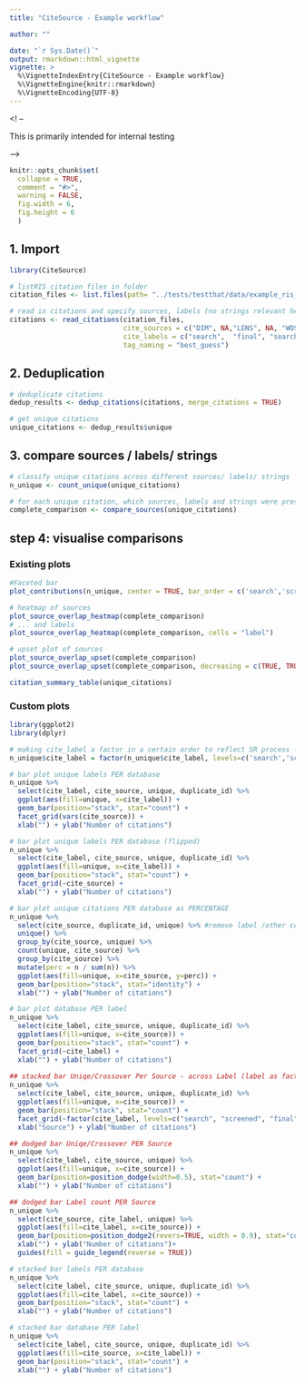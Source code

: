 ```yaml
---
title: "CiteSource - Example workflow"

author: ""

date: "`r Sys.Date()`"
output: rmarkdown::html_vignette
vignette: >
  %\VignetteIndexEntry{CiteSource - Example workflow}
  %\VignetteEngine{knitr::rmarkdown}
  %\VignetteEncoding{UTF-8}
---
```



<! -- 

This is primarily intended for internal testing

--> 

```r
knitr::opts_chunk$set(
  collapse = TRUE,
  comment = "#>",
  warning = FALSE,
  fig.width = 6,
  fig.height = 6
  )
```

## 1. Import


```r
library(CiteSource)

# listRIS citation files in folder
citation_files <- list.files(path= "../tests/testthat/data/example_ris_with_labels", pattern = "\\.ris", full.names = TRUE)

# read in citations and specify sources, labels (no strings relevant here)
citations <- read_citations(citation_files,
                            cite_sources = c("DIM", NA,"LENS", NA, "WOS"),
                            cite_labels = c("search",  "final", "search", "screen", "search"),
                            tag_naming = "best_guess")
```

## 2. Deduplication

```r
# deduplicate citations 
dedup_results <- dedup_citations(citations, merge_citations = TRUE)

# get unique citations
unique_citations <- dedup_results$unique
```

## 3. compare sources / labels/ strings


```r
# classify unique citations across different sources/ labels/ strings
n_unique <- count_unique(unique_citations)

# for each unique citation, which sources, labels and strings were present
complete_comparison <- compare_sources(unique_citations)
```

## step 4: visualise comparisons

### Existing plots

```r
#Faceted bar
plot_contributions(n_unique, center = TRUE, bar_order = c('search','screen','final'))

# heatmap of sources
plot_source_overlap_heatmap(complete_comparison)
# ... and labels
plot_source_overlap_heatmap(complete_comparison, cells = "label")

# upset plot of sources
plot_source_overlap_upset(complete_comparison)
plot_source_overlap_upset(complete_comparison, decreasing = c(TRUE, TRUE))
```
```r
citation_summary_table(unique_citations)
```



### Custom plots

```r

library(ggplot2)
library(dplyr)

# making cite_label a factor in a certain order to reflect SR process - search, screen, final
n_unique$cite_label = factor(n_unique$cite_label, levels=c('search','screen','final'))

# bar plot unique labels PER database
n_unique %>%
  select(cite_label, cite_source, unique, duplicate_id) %>%
  ggplot(aes(fill=unique, x=cite_label)) + 
  geom_bar(position="stack", stat="count") +
  facet_grid(vars(cite_source)) +
  xlab("") + ylab("Number of citations")

# bar plot unique labels PER database (flipped)
n_unique %>%
  select(cite_label, cite_source, unique, duplicate_id) %>%
  ggplot(aes(fill=unique, x=cite_label)) + 
  geom_bar(position="stack", stat="count") +
  facet_grid(~cite_source) +
  xlab("") + ylab("Number of citations")

# bar plot unique citations PER database as PERCENTAGE
n_unique %>% 
  select(cite_source, duplicate_id, unique) %>% #remove label /other cols to prevent duplicated rows
  unique() %>% 
  group_by(cite_source, unique) %>%
  count(unique, cite_source) %>%
  group_by(cite_source) %>%
  mutate(perc = n / sum(n)) %>%
  ggplot(aes(fill=unique, x=cite_source, y=perc)) + 
  geom_bar(position="stack", stat="identity") +
  xlab("") + ylab("Number of citations")

# bar plot database PER label
n_unique %>%
  select(cite_label, cite_source, unique, duplicate_id) %>% 
  ggplot(aes(fill=unique, x=cite_source)) + 
  geom_bar(position="stack", stat="count") +
  facet_grid(~cite_label) +
  xlab("") + ylab("Number of citations")
  
## stacked bar Uniqe/Crossover Per Source - across Label (label as factor specified)
n_unique %>%
  select(cite_label, cite_source, unique, duplicate_id) %>% 
  ggplot(aes(fill=unique, x=cite_source)) + 
  geom_bar(position="stack", stat="count") +
  facet_grid(~factor(cite_label, levels=c("search", "screened", "final"))) +
  xlab("Source") + ylab("Number of citations")

## dodged bar Uniqe/Crossover PER Source
n_unique %>%
  select(cite_label, cite_source, unique) %>% 
  ggplot(aes(fill=unique, x=cite_source)) + 
  geom_bar(position=position_dodge(width=0.5), stat="count") +
  xlab("") + ylab("Number of citations")

## dodged bar Label count PER Source 
n_unique %>%
  select(cite_source, cite_label, unique) %>%
  ggplot(aes(fill=cite_label, x=cite_source)) + 
  geom_bar(position=position_dodge2(revers=TRUE, width = 0.9), stat="count") +
  xlab("") + ylab("Number of citations")+
  guides(fill = guide_legend(reverse = TRUE))

# stacked bar labels PER database
n_unique %>%
  select(cite_label, cite_source, unique, duplicate_id) %>%
  ggplot(aes(fill=cite_label, x=cite_source)) + 
  geom_bar(position="stack", stat="count") +
  xlab("") + ylab("Number of citations")

# stacked bar database PER label
n_unique %>%
  select(cite_label, cite_source, unique, duplicate_id) %>%
  ggplot(aes(fill=cite_source, x=cite_label)) + 
  geom_bar(position="stack", stat="count") +
  xlab("") + ylab("Number of citations")
```
